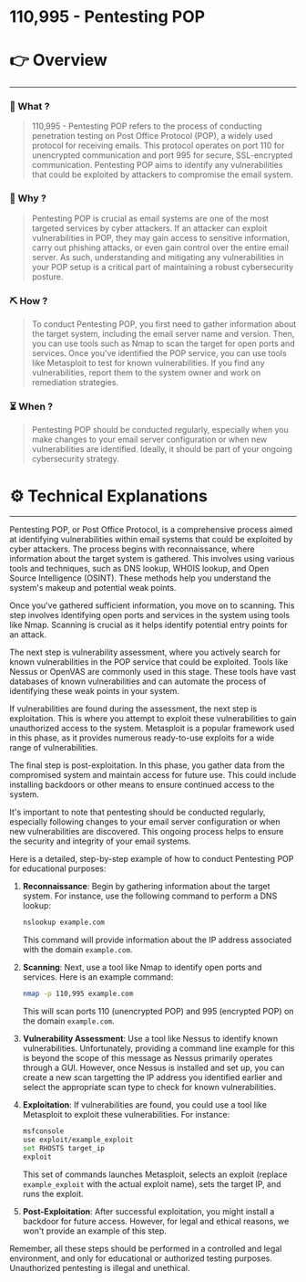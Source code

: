 # 110,995 - Pentesting POP


# 👉 Overview

---

### 👀 What ?

> 110,995 - Pentesting POP refers to the process of conducting penetration testing on Post Office Protocol (POP), a widely used protocol for receiving emails. This protocol operates on port 110 for unencrypted communication and port 995 for secure, SSL-encrypted communication. Pentesting POP aims to identify any vulnerabilities that could be exploited by attackers to compromise the email system.
> 

### 🧐 Why ?

> Pentesting POP is crucial as email systems are one of the most targeted services by cyber attackers. If an attacker can exploit vulnerabilities in POP, they may gain access to sensitive information, carry out phishing attacks, or even gain control over the entire email server. As such, understanding and mitigating any vulnerabilities in your POP setup is a critical part of maintaining a robust cybersecurity posture.
> 

### ⛏️ How ?

> To conduct Pentesting POP, you first need to gather information about the target system, including the email server name and version. Then, you can use tools such as Nmap to scan the target for open ports and services. Once you've identified the POP service, you can use tools like Metasploit to test for known vulnerabilities. If you find any vulnerabilities, report them to the system owner and work on remediation strategies.
> 

### ⏳ When ?

> Pentesting POP should be conducted regularly, especially when you make changes to your email server configuration or when new vulnerabilities are identified. Ideally, it should be part of your ongoing cybersecurity strategy.
> 

# ⚙️ Technical Explanations

---

Pentesting POP, or Post Office Protocol, is a comprehensive process aimed at identifying vulnerabilities within email systems that could be exploited by cyber attackers. The process begins with reconnaissance, where information about the target system is gathered. This involves using various tools and techniques, such as DNS lookup, WHOIS lookup, and Open Source Intelligence (OSINT). These methods help you understand the system's makeup and potential weak points.

Once you've gathered sufficient information, you move on to scanning. This step involves identifying open ports and services in the system using tools like Nmap. Scanning is crucial as it helps identify potential entry points for an attack.

The next step is vulnerability assessment, where you actively search for known vulnerabilities in the POP service that could be exploited. Tools like Nessus or OpenVAS are commonly used in this stage. These tools have vast databases of known vulnerabilities and can automate the process of identifying these weak points in your system.

If vulnerabilities are found during the assessment, the next step is exploitation. This is where you attempt to exploit these vulnerabilities to gain unauthorized access to the system. Metasploit is a popular framework used in this phase, as it provides numerous ready-to-use exploits for a wide range of vulnerabilities.

The final step is post-exploitation. In this phase, you gather data from the compromised system and maintain access for future use. This could include installing backdoors or other means to ensure continued access to the system.

It's important to note that pentesting should be conducted regularly, especially following changes to your email server configuration or when new vulnerabilities are discovered. This ongoing process helps to ensure the security and integrity of your email systems.

Here is a detailed, step-by-step example of how to conduct Pentesting POP for educational purposes:

1. **Reconnaissance**: Begin by gathering information about the target system. For instance, use the following command to perform a DNS lookup:
    
    ```bash
    nslookup example.com
    
    ```
    
    This command will provide information about the IP address associated with the domain `example.com`.
    
2. **Scanning**: Next, use a tool like Nmap to identify open ports and services. Here is an example command:
    
    ```bash
    nmap -p 110,995 example.com
    
    ```
    
    This will scan ports 110 (unencrypted POP) and 995 (encrypted POP) on the domain `example.com`.
    
3. **Vulnerability Assessment**: Use a tool like Nessus to identify known vulnerabilities. Unfortunately, providing a command line example for this is beyond the scope of this message as Nessus primarily operates through a GUI. However, once Nessus is installed and set up, you can create a new scan targetting the IP address you identified earlier and select the appropriate scan type to check for known vulnerabilities.
4. **Exploitation**: If vulnerabilities are found, you could use a tool like Metasploit to exploit these vulnerabilities. For instance:
    
    ```bash
    msfconsole
    use exploit/example_exploit
    set RHOSTS target_ip
    exploit
    
    ```
    
    This set of commands launches Metasploit, selects an exploit (replace `example_exploit` with the actual exploit name), sets the target IP, and runs the exploit.
    
5. **Post-Exploitation**: After successful exploitation, you might install a backdoor for future access. However, for legal and ethical reasons, we won't provide an example of this step.

Remember, all these steps should be performed in a controlled and legal environment, and only for educational or authorized testing purposes. Unauthorized pentesting is illegal and unethical.
